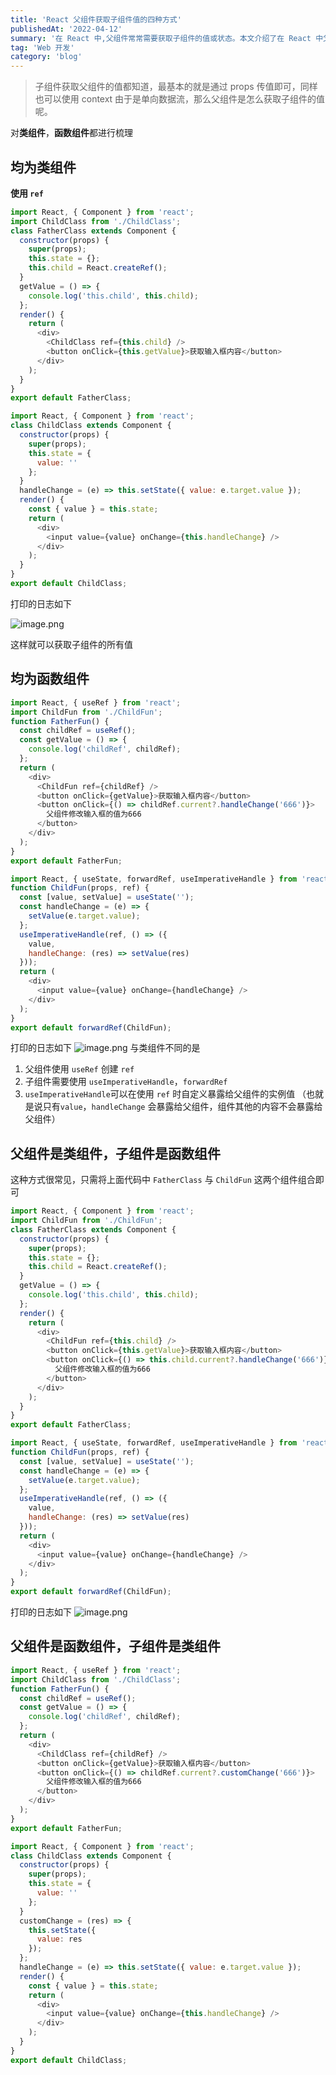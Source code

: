 ```yaml
---
title: 'React 父组件获取子组件值的四种方式'
publishedAt: '2022-04-12'
summary: '在 React 中,父组件常常需要获取子组件的值或状态。本文介绍了在 React 中父组件获取子组件值的四种主要方式。'
tag: 'Web 开发'
category: 'blog'
---
```


> 子组件获取父组件的值都知道，最基本的就是通过 props 传值即可，同样也可以使用 context
> 由于是单向数据流，那么父组件是怎么获取子组件的值呢。

对**类组件**，**函数组件**都进行梳理

## 均为类组件

**使用 `ref`**

```javascript
import React, { Component } from 'react';
import ChildClass from './ChildClass';
class FatherClass extends Component {
  constructor(props) {
    super(props);
    this.state = {};
    this.child = React.createRef();
  }
  getValue = () => {
    console.log('this.child', this.child);
  };
  render() {
    return (
      <div>
        <ChildClass ref={this.child} />
        <button onClick={this.getValue}>获取输入框内容</button>
      </div>
    );
  }
}
export default FatherClass;
```

```javascript
import React, { Component } from 'react';
class ChildClass extends Component {
  constructor(props) {
    super(props);
    this.state = {
      value: ''
    };
  }
  handleChange = (e) => this.setState({ value: e.target.value });
  render() {
    const { value } = this.state;
    return (
      <div>
        <input value={value} onChange={this.handleChange} />
      </div>
    );
  }
}
export default ChildClass;
```

打印的日志如下

![image.png](https://cdn.hashnode.com/res/hashnode/image/upload/v1666232470263/_BM5geaxd.png)

这样就可以获取子组件的所有值

## 均为函数组件

```javascript
import React, { useRef } from 'react';
import ChildFun from './ChildFun';
function FatherFun() {
  const childRef = useRef();
  const getValue = () => {
    console.log('childRef', childRef);
  };
  return (
    <div>
      <ChildFun ref={childRef} />
      <button onClick={getValue}>获取输入框内容</button>
      <button onClick={() => childRef.current?.handleChange('666')}>
        父组件修改输入框的值为666
      </button>
    </div>
  );
}
export default FatherFun;
```

```javascript
import React, { useState, forwardRef, useImperativeHandle } from 'react';
function ChildFun(props, ref) {
  const [value, setValue] = useState('');
  const handleChange = (e) => {
    setValue(e.target.value);
  };
  useImperativeHandle(ref, () => ({
    value,
    handleChange: (res) => setValue(res)
  }));
  return (
    <div>
      <input value={value} onChange={handleChange} />
    </div>
  );
}
export default forwardRef(ChildFun);
```

打印的日志如下
![image.png](https://cdn.hashnode.com/res/hashnode/image/upload/v1666232588307/x6ekPhX_c.png)
与类组件不同的是

1. 父组件使用 `useRef` 创建 `ref`
2. 子组件需要使用 `useImperativeHandle`，`forwardRef`
3. `useImperativeHandle`可以在使用 `ref` 时自定义暴露给父组件的实例值 （也就是说只有`value`，`handleChange` 会暴露给父组件，组件其他的内容不会暴露给父组件）

## 父组件是类组件，子组件是函数组件

这种方式很常见，只需将上面代码中 `FatherClass` 与 `ChildFun` 这两个组件组合即可

```javascript
import React, { Component } from 'react';
import ChildFun from './ChildFun';
class FatherClass extends Component {
  constructor(props) {
    super(props);
    this.state = {};
    this.child = React.createRef();
  }
  getValue = () => {
    console.log('this.child', this.child);
  };
  render() {
    return (
      <div>
        <ChildFun ref={this.child} />
        <button onClick={this.getValue}>获取输入框内容</button>
        <button onClick={() => this.child.current?.handleChange('666')}>
          父组件修改输入框的值为666
        </button>
      </div>
    );
  }
}
export default FatherClass;
```

```javascript
import React, { useState, forwardRef, useImperativeHandle } from 'react';
function ChildFun(props, ref) {
  const [value, setValue] = useState('');
  const handleChange = (e) => {
    setValue(e.target.value);
  };
  useImperativeHandle(ref, () => ({
    value,
    handleChange: (res) => setValue(res)
  }));
  return (
    <div>
      <input value={value} onChange={handleChange} />
    </div>
  );
}
export default forwardRef(ChildFun);
```

打印的日志如下
![image.png](https://cdn.hashnode.com/res/hashnode/image/upload/v1666232829738/T9fRj4w8j.png)

## 父组件是函数组件，子组件是类组件

```javascript
import React, { useRef } from 'react';
import ChildClass from './ChildClass';
function FatherFun() {
  const childRef = useRef();
  const getValue = () => {
    console.log('childRef', childRef);
  };
  return (
    <div>
      <ChildClass ref={childRef} />
      <button onClick={getValue}>获取输入框内容</button>
      <button onClick={() => childRef.current?.customChange('666')}>
        父组件修改输入框的值为666
      </button>
    </div>
  );
}
export default FatherFun;
```

```javascript
import React, { Component } from 'react';
class ChildClass extends Component {
  constructor(props) {
    super(props);
    this.state = {
      value: ''
    };
  }
  customChange = (res) => {
    this.setState({
      value: res
    });
  };
  handleChange = (e) => this.setState({ value: e.target.value });
  render() {
    const { value } = this.state;
    return (
      <div>
        <input value={value} onChange={this.handleChange} />
      </div>
    );
  }
}
export default ChildClass;
```
